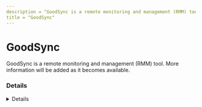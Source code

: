```yaml
---
description = "GoodSync is a remote monitoring and management (RMM) tool. More information will be added as it becomes available."
title = "GoodSync"
---
```




# GoodSync

GoodSync is a remote monitoring and management (RMM) tool. More information will be added as it becomes available.

### Details
<Details author={""}
         category={""}
         created={""}
         website={""}
         lastModified={""}
         privileges={""}
         free={ "" }
         verification={""}
/>

#### Installation Paths
<Card code={ ["installation requires paid version of GoodSync Server", "installation requires paid version of GoodSync Server", "GoodSync-vsub-Setup.exe", "A40B81B36CDC2D24910FC58816E50DCDE21BD1A9"] }/>





### Forensic Artifacts








### Detections
- Detects potential processes activity of GoodSync RMM tool
  - [Sigma Rule](https://github.com/magicsword-io/LOLRMM/blob/main/detections/sigma/goodsync_processes_sigma.yml)


